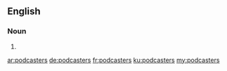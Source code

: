 ==English==

===Noun===
{{head|en}}

# {{plural of|podcaster}}

[[ar:podcasters]]
[[de:podcasters]]
[[fr:podcasters]]
[[ku:podcasters]]
[[my:podcasters]]